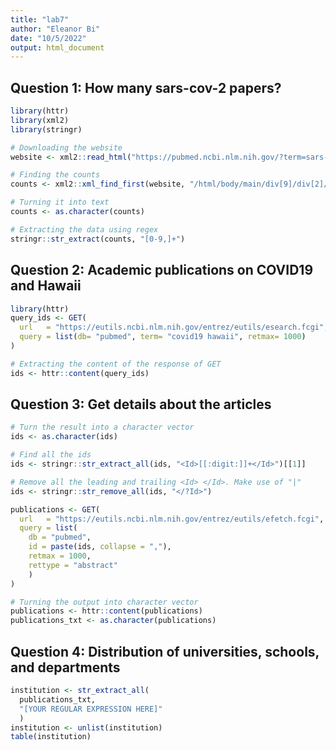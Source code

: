 ```yaml
---
title: "lab7"
author: "Eleanor Bi"
date: "10/5/2022"
output: html_document
---
```

## Question 1: How many sars-cov-2 papers?
```r
library(httr)
library(xml2)
library(stringr)

# Downloading the website
website <- xml2::read_html("https://pubmed.ncbi.nlm.nih.gov/?term=sars-cov-2")

# Finding the counts
counts <- xml2::xml_find_first(website, "/html/body/main/div[9]/div[2]/div[2]/div[1]/div[1]")

# Turning it into text
counts <- as.character(counts)

# Extracting the data using regex
stringr::str_extract(counts, "[0-9,]+")
```

## Question 2: Academic publications on COVID19 and Hawaii
```r
library(httr)
query_ids <- GET(
  url   = "https://eutils.ncbi.nlm.nih.gov/entrez/eutils/esearch.fcgi",
  query = list(db= "pubmed", term= "covid19 hawaii", retmax= 1000)
)

# Extracting the content of the response of GET
ids <- httr::content(query_ids)
```

## Question 3: Get details about the articles
```r
# Turn the result into a character vector
ids <- as.character(ids)

# Find all the ids 
ids <- stringr::str_extract_all(ids, "<Id>[[:digit:]]+</Id>")[[1]]

# Remove all the leading and trailing <Id> </Id>. Make use of "|"
ids <- stringr::str_remove_all(ids, "</?Id>")
```

```r
publications <- GET(
  url   = "https://eutils.ncbi.nlm.nih.gov/entrez/eutils/efetch.fcgi",
  query = list(
    db = "pubmed",
    id = paste(ids, collapse = ","),
    retmax = 1000,
    rettype = "abstract"
    )
)

# Turning the output into character vector
publications <- httr::content(publications)
publications_txt <- as.character(publications)
```

## Question 4: Distribution of universities, schools, and departments
```r
institution <- str_extract_all(
  publications_txt,
  "[YOUR REGULAR EXPRESSION HERE]"
  ) 
institution <- unlist(institution)
table(institution)
```

